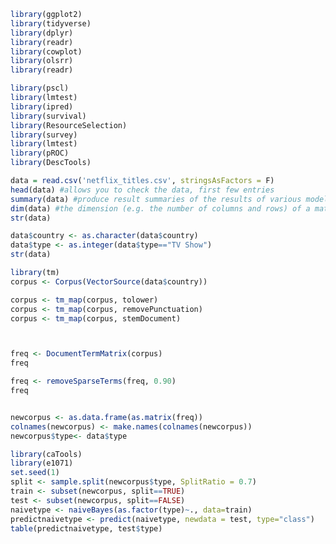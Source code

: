 ```{r}
library(ggplot2)
library(tidyverse)
library(dplyr)
library(readr)
library(cowplot)
library(olsrr)
library(readr) 

library(pscl)
library(lmtest)
library(ipred)
library(survival)
library(ResourceSelection)
library(survey)
library(lmtest)
library(pROC)
library(DescTools)
```

```{r}
data = read.csv('netflix_titles.csv', stringsAsFactors = F)
head(data) #allows you to check the data, first few entries 
summary(data) #produce result summaries of the results of various model fitting functions.
dim(data) #the dimension (e.g. the number of columns and rows) of a matrix, array or data frame. 
str(data) 

data$country <- as.character(data$country)
data$type <- as.integer(data$type=="TV Show")
str(data)

library(tm)
corpus <- Corpus(VectorSource(data$country))

corpus <- tm_map(corpus, tolower)
corpus <- tm_map(corpus, removePunctuation)
corpus <- tm_map(corpus, stemDocument)



freq <- DocumentTermMatrix(corpus)
freq

freq <- removeSparseTerms(freq, 0.90)
freq


newcorpus <- as.data.frame(as.matrix(freq))
colnames(newcorpus) <- make.names(colnames(newcorpus))
newcorpus$type<- data$type
```

```{r}
library(caTools)
library(e1071)
set.seed(1)
split <- sample.split(newcorpus$type, SplitRatio = 0.7)
train <- subset(newcorpus, split==TRUE)
test <- subset(newcorpus, split==FALSE)
naivetype <- naiveBayes(as.factor(type)~., data=train)
predictnaivetype <- predict(naivetype, newdata = test, type="class")
table(predictnaivetype, test$type)
```

